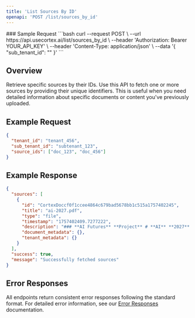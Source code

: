 ```yaml
---
title: 'List Sources By ID'
openapi: 'POST /list/sources_by_id'
---
```



<Panel>
  <TableOfContents />
</Panel>
### Sample Request
<TryIt />
```bash
curl --request POST \
  --url https://api.usecortex.ai/list/sources_by_id \
  --header 'Authorization: Bearer YOUR_API_KEY' \
  --header 'Content-Type: application/json' \
  --data '{
  "sub_tenant_id": ""
}'
  ```


## Overview

Retrieve specific sources by their IDs. Use this API to fetch one or more sources by providing their unique identifiers. This is useful when you need detailed information about specific documents or content you've previously uploaded.

## Example Request

```json
{
  "tenant_id": "tenant_456",
  "sub_tenant_id": "subtenant_123",
  "source_ids": ["doc_123", "doc_456"]
}
```

## Example Response

```json
{
  "sources": [
    {
      "id": "CortexDoccf0f1ccee4864c679bad5678bb1c515a1757402245",
      "title": "ai-2027.pdf",
      "type": "file",
      "timestamp": "1757402409.7277222",
      "description": "### **AI Futures** **Project** # **AI** **2027** ### **AI Futures** ### **Project** ## **`Daniel Kokotajlo`** **`Scott Alexander`** **`Thomas Larsen`** **`Eli Lifland`** **`Romeo Dean`** ``` Originally published on April 3rd 2025 on AI-2027.com ``` ``` Design by Lightcone Infrastructure ``` ## **AI 2027** We predict that the impact of superhuman AI",
      "document_metadata": {},
      "tenant_metadata": {}
    }
  ],
  "success": true,
  "message": "Successfully fetched sources"
}
```

## Error Responses

All endpoints return consistent error responses following the standard format. For detailed error information, see our [Error Responses](/api-reference/error-responses) documentation.

